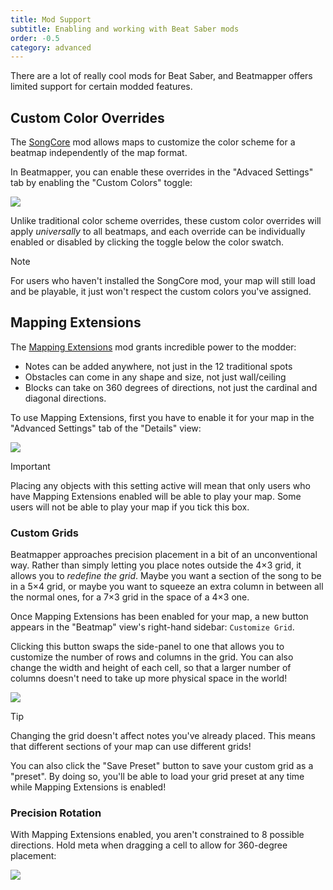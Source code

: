 ```yaml
---
title: Mod Support
subtitle: Enabling and working with Beat Saber mods
order: -0.5
category: advanced
---
```


There are a lot of really cool mods for Beat Saber, and Beatmapper offers limited support for certain modded features.


## Custom Color Overrides

The [SongCore](https://github.com/Kylemc1413/SongCore) mod allows maps to customize the color scheme for a beatmap independently of the map format.

In Beatmapper, you can enable these overrides in the "Advaced Settings" tab by enabling the "Custom Colors" toggle:

![](../../media/images/custom-colors-module.png)

Unlike traditional color scheme overrides, these custom color overrides will apply *universally* to all beatmaps, 
and each override can be individually enabled or disabled by clicking the toggle below the color swatch.

> [!note]
> For users who haven't installed the SongCore mod, your map will still load and be playable, it just won't respect the custom colors you've assigned.

## Mapping Extensions

The [Mapping Extensions](https://github.com/Kylemc1413/MappingExtensions) mod grants incredible power to the modder:

- Notes can be added anywhere, not just in the 12 traditional spots
- Obstacles can come in any shape and size, not just wall/ceiling
- Blocks can take on 360 degrees of directions, not just the cardinal and diagonal directions.

To use Mapping Extensions, first you have to enable it for your map in the "Advanced Settings" tab of the "Details" view:

![](../../media/images/extensions-module.png)

> [!important]
> Placing any objects with this setting active will mean that only users who have Mapping Extensions enabled will be able to play your map. 
> Some users will not be able to play your map if you tick this box.

### Custom Grids

Beatmapper approaches precision placement in a bit of an unconventional way. 
Rather than simply letting you place notes outside the 4×3 grid, it allows you to _redefine the grid_. 
Maybe you want a section of the song to be in a 5×4 grid, or maybe you want to squeeze an extra column in between all the normal ones, for a 7×3 grid in the space of a 4×3 one.

Once Mapping Extensions has been enabled for your map, a new button appears in the "Beatmap" view's right-hand sidebar: `Customize Grid`.

Clicking this button swaps the side-panel to one that allows you to customize the number of rows and columns in the grid. 
You can also change the width and height of each cell, so that a larger number of columns doesn't need to take up more physical space in the world!

![](../../media/images/customize-grid.gif)

> [!tip]
> Changing the grid doesn't affect notes you've already placed. This means that different sections of your map can use different grids! 

You can also click the "Save Preset" button to save your custom grid as a "preset". By doing so, you'll be able to load your grid preset at any time while Mapping Extensions is enabled!

### Precision Rotation

With Mapping Extensions enabled, you aren't constrained to 8 possible directions. Hold <Shortcut>meta</Shortcut> when dragging a cell to allow for 360-degree placement:

![](../../media/images/drag-direction-extensions.gif)
